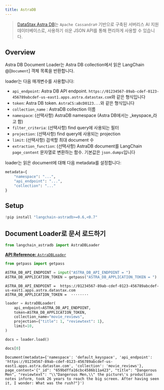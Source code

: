 ```yaml
---
title: AstraDB
---
```


> [DataStax Astra DB](https://docs.datastax.com/en/astra-db-serverless/index.html)는 `Apache Cassandra®` 기반으로 구축된 서버리스
> AI 지원 데이터베이스로, 사용하기 쉬운 JSON API를 통해 편리하게 사용할 수 있습니다.

## Overview

Astra DB Document Loader는 Astra DB collection에서 읽은 LangChain @[`Document`] 객체 목록을 반환합니다.

loader는 다음 매개변수를 사용합니다:

* `api_endpoint`: Astra DB API endpoint. `https://01234567-89ab-cdef-0123-456789abcdef-us-east1.apps.astra.datastax.com`와 같은 형식입니다
* `token`: Astra DB token. `AstraCS:aBcD0123...`와 같은 형식입니다
* `collection_name` : AstraDB collection 이름
* `namespace`: (선택사항) AstraDB namespace (Astra DB에서는 _keyspace_라고 함)
* `filter_criteria`: (선택사항) find query에 사용되는 필터
* `projection`: (선택사항) find query에 사용되는 projection
* `limit`: (선택사항) 검색할 최대 document 수
* `extraction_function`: (선택사항) AstraDB document를 LangChain `page_content` 문자열로 변환하는 함수. 기본값은 `json.dumps`입니다

loader는 읽은 document에 대해 다음 metadata를 설정합니다:

```python
metadata={
    "namespace": "...",
    "api_endpoint": "...",
    "collection": "..."
}
```

## Setup

```python
!pip install "langchain-astradb>=0.6,<0.7"
```

## Document Loader로 문서 로드하기

```python
from langchain_astradb import AstraDBLoader
```

[**API Reference:** `AstraDBLoader`](https://python.langchain.com/api_reference/astradb/document_loaders/langchain_astradb.document_loaders.AstraDBLoader.html#langchain_astradb.document_loaders.AstraDBLoader)

```python
from getpass import getpass

ASTRA_DB_API_ENDPOINT = input("ASTRA_DB_API_ENDPOINT = ")
ASTRA_DB_APPLICATION_TOKEN = getpass("ASTRA_DB_APPLICATION_TOKEN = ")
```

```output
ASTRA_DB_API_ENDPOINT =  https://01234567-89ab-cdef-0123-456789abcdef-us-east1.apps.astra.datastax.com
ASTRA_DB_APPLICATION_TOKEN =  ········
```

```python
loader = AstraDBLoader(
    api_endpoint=ASTRA_DB_API_ENDPOINT,
    token=ASTRA_DB_APPLICATION_TOKEN,
    collection_name="movie_reviews",
    projection={"title": 1, "reviewtext": 1},
    limit=10,
)
```

```python
docs = loader.load()
```

```python
docs[0]
```

```output
Document(metadata={'namespace': 'default_keyspace', 'api_endpoint': 'https://01234567-89ab-cdef-0123-456789abcdef-us-east1.apps.astra.datastax.com', 'collection': 'movie_reviews'}, page_content='{"_id": "659bdffa16cbc4586b11a423", "title": "Dangerous Men", "reviewtext": "\\"Dangerous Men,\\" the picture\'s production notes inform, took 26 years to reach the big screen. After having seen it, I wonder: What was the rush?"}')
```